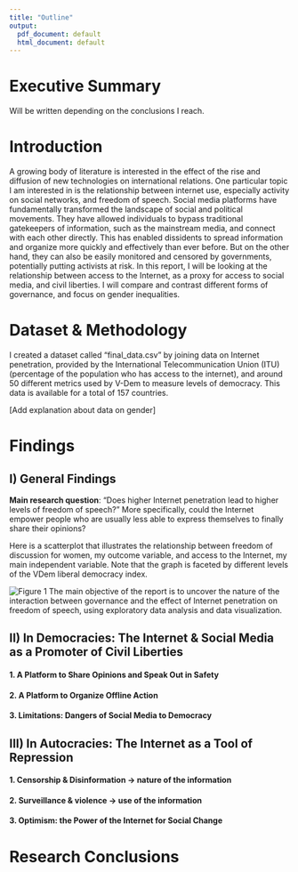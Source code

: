 ```yaml
---
title: "Outline"
output:
  pdf_document: default
  html_document: default
---
```


# Executive Summary

Will be written depending on the conclusions I reach. 

# Introduction

 A growing body of literature is interested in the effect of the rise and diffusion of new technologies on international relations. One particular topic I am interested in is the relationship between internet use, especially activity on social networks, and freedom of speech. Social media platforms have fundamentally transformed the landscape of social and political movements. They have allowed individuals to bypass traditional gatekeepers of information, such as the mainstream media, and connect with each other directly. This has enabled dissidents to spread information and organize more quickly and effectively than ever before. But on the other hand, they can also be easily monitored and censored by governments, potentially putting activists at risk. In this report, I will be looking at the relationship between access to the Internet, as a proxy for access to social media, and civil liberties. I will compare and contrast different forms of governance, and focus on gender inequalities. 

# Dataset & Methodology

I created a dataset called “final_data.csv” by joining data on Internet penetration, provided by the International Telecommunication Union (ITU) (percentage of the population who has access to the internet), and around 50 different metrics used by V-Dem to measure levels of democracy. This data is available for a total of 157 countries.

[Add explanation about data on gender]


# Findings 

## I) General Findings 

**Main research question**: “Does higher Internet penetration lead to higher levels of freedom of speech?” More specifically, could the Internet empower people who are usually less able to express themselves to finally share their opinions?

Here is a scatterplot that illustrates the relationship between freedom of discussion for women, my outcome variable, and access to the Internet, my main independent variable. Note that the graph is faceted by different levels of the VDem liberal democracy index.

![Figure 1](images/fig1.png)
The main objective of the report is to uncover the nature of the interaction between governance and the effect of Internet penetration on freedom of speech, using exploratory data analysis and data visualization. 

## II) In Democracies: The Internet & Social Media as a Promoter of Civil Liberties


#### 1. A Platform to Share Opinions and Speak Out in Safety

#### 2. A Platform to Organize Offline Action

#### 3. Limitations: Dangers of Social Media to Democracy

## III) In Autocracies: The Internet as a Tool of Repression 

#### 1. Censorship & Disinformation → nature of the information

#### 2. Surveillance & violence → use of the information

#### 3. Optimism: the Power of the Internet for Social Change 

# Research Conclusions
